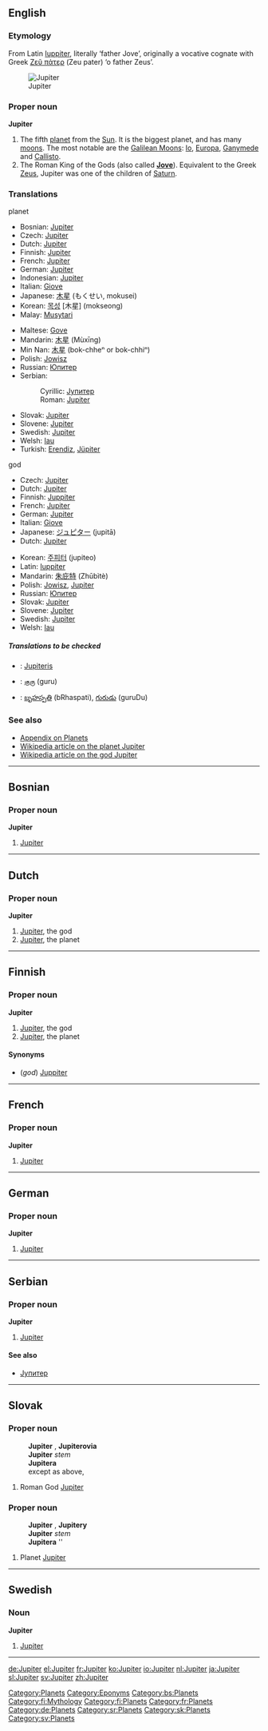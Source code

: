 {{see|Júpiter|Jüpiter}}
==English==
===Etymology===
From Latin [[Iuppiter]], literally ‘father Jove’, originally a vocative cognate with Greek [[Ζεύς πάτερ|Ζεῦ πάτερ]] (Zeu pater) ‘ο father Zeus’.

{{wikipedia}}
[[Image:Jupiter.jpg|thumb|Jupiter]]

===Proper noun===
'''Jupiter'''

# The fifth [[planet]] from the [[Sun]].  It is the biggest planet, and has many [[moon|moons]]. The most notable are the [[Galilean Moons]]: [[Io]], [[Europa]], [[Ganymede]] and [[Callisto]].
# The Roman King of the Gods (also called '''[[Jove]]'''). Equivalent to the Greek [[Zeus]], Jupiter was one of the children of [[Saturn]].

===Translations===
;planet
{{top}}
*Bosnian: [[#Bosnian|Jupiter]] {{m}}
*Czech: [[#Czech|Jupiter]] {{m}}
*Dutch: [[#Dutch|Jupiter]]
*Finnish: [[#Finnish|Jupiter]]
*French: [[#French|Jupiter]] {{f}}
*German: [[#German|Jupiter]] {{m}}
*Indonesian: [[#Indonesian|Jupiter]]
*Italian: [[Giove]]
*Japanese: [[木星]] (もくせい, mokusei)
*Korean: [[목성]] [木星] (mokseong)
*Malay: [[Musytari]]
{{mid}}
*Maltese: [[Gove]]
*Mandarin: [[木星]] (Mùxīng)
*Min Nan: [[木星]] (bo{{unicode|̍}}k-chheⁿ or bo{{unicode|̍}}k-chhiⁿ)
*Polish: [[Jowisz]] {{m}}
*Russian: [[Юпитер]] {{m}}
*Serbian:
*:Cyrillic: [[Јупитер]] {{m}}
*:Roman: [[#Serbian|Jupiter]] {{m}}
*Slovak: [[Jupiter#Slovak|Jupiter]] {{m}}
*Slovene: [[#Slovene|Jupiter]] {{m}}
*Swedish: [[#Swedish|Jupiter]]
*Welsh: [[Iau]] {{m}}
*Turkish: [[Erendiz]], [[Jüpiter]] 
{{bottom}}

;god
{{top}}
*Czech: [[#Czech|Jupiter]] {{m}}
*Dutch: [[#Dutch|Jupiter]]
*Finnish: [[Juppiter]]
*French: [[#French|Jupiter]] {{m}}
*German: [[#German|Jupiter]] {{m}}
*Italian: [[Giove]]
*Japanese: [[ジュピター]] (jupitā)
*Dutch: [[#Dutch|Jupiter]]
{{mid}}
*Korean: [[주피터]] (jupiteo)
*Latin: [[Iuppiter]] {{m}}
*Mandarin: [[朱庇特]] (Zhūbìtè)
*Polish: [[Jowisz]], [[#Polish|Jupiter]] {{m}}
*Russian: [[Юпитер]] {{m}}
*Slovak: [[Jupiter#Slovak|Jupiter]] {{m}}
*Slovene: [[#Slovene|Jupiter]] {{m}}
*Swedish: [[#Swedish|Jupiter]]
*Welsh: [[Iau]] {{m}}
{{bottom}}

=====Translations to be checked=====
{{checktrans}}
{{top}}
*{{ttbc|Lithuanian}}: [[Jupiteris]] {{m}}
{{mid}}
*{{ttbc|Tamil}}: [[குரு]] (guru)
*{{ttbc|Telugu}}: [[బృహస్పతి]] (bRhaspati), [[గురుడు]] (guruDu)
{{bottom}}

===See also===
*[[Wiktionary Appendix:Planets|Appendix on Planets]]
*[[w:Jupiter| Wikipedia article on the planet Jupiter]]
*[[w:Jupiter (god)| Wikipedia article on the god Jupiter]]

[[Category:Planets]]
[[Category:Eponyms]]

----

==Bosnian==

===Proper noun===
'''Jupiter''' {{m}}

#[[#English|Jupiter]]

[[Category:bs:Planets]]

----

==Dutch==

===Proper noun===
'''Jupiter'''

#[[#English|Jupiter]], the god
#[[#English|Jupiter]], the planet

----

==Finnish==

===Proper noun===
'''Jupiter'''

#[[#English|Jupiter]], the god
#[[#English|Jupiter]], the planet

====Synonyms====
*(''god'') [[Juppiter]]

[[Category:fi:Mythology]]
[[Category:fi:Planets]]

----

==French==

===Proper noun===
'''Jupiter''' {{m}}
# [[Jupiter]]

[[Category:fr:Planets]]
----

==German==

===Proper noun===
'''Jupiter''' {{m}}

#[[#English|Jupiter]]

[[Category:de:Planets]]

----

==Serbian==

===Proper noun===
'''Jupiter''' {{m}}

#[[#English|Jupiter]]

====See also====
*[[Јупитер]]

[[Category:sr:Planets]]

----

==Slovak==

===Proper noun===
:'''Jupiter''' {{m}}, '''Jupiterovia''' {{p}}
:'''Jupiter''' ''stem''
:'''Jupitera''' ''{{gensg}}''
:except as above, {{decpat}} {{chlap}}

# Roman God [[Jupiter#English|Jupiter]]

===Proper noun===
:'''Jupiter''' {{m}}, '''Jupitery''' {{p}}
:'''Jupiter''' ''stem''
:'''Jupitera''' ''{{gensg}}
:{{decpat}} {{dub}}

# Planet [[#English|Jupiter]]

[[Category:sk:Planets]]

----

==Swedish==
===Noun===
'''Jupiter''' {{m}}

# [[#English|Jupiter]]

[[Category:sv:Planets]]

----

[[de:Jupiter]]
[[el:Jupiter]]
[[fr:Jupiter]]
[[ko:Jupiter]]
[[io:Jupiter]]
[[nl:Jupiter]]
[[ja:Jupiter]]
[[sl:Jupiter]]
[[sv:Jupiter]]
[[zh:Jupiter]]